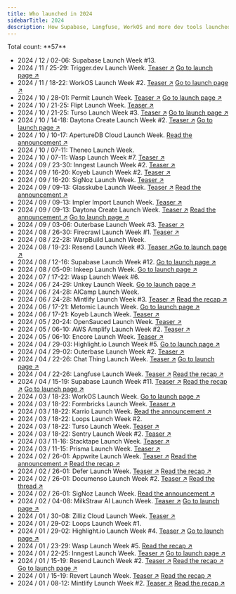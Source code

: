 ```yaml
---
title: Who launched in 2024
sidebarTitle: 2024
description: How Supabase, Langfuse, WorkOS and more dev tools launched
---
```


<Tip>
  Total count: **57**
</Tip>

- 2024 / 12 / 02-06: Supabase Launch Week #13.
- 2024 / 11 / 25-29: Trigger.dev Launch Week. [Teaser ↗︎](https://x.com/triggerdotdev/status/1856375219092332752) [Go to launch page ↗︎](https://trigger.dev/launchweek/0)
- 2024 / 11 / 18-22: WorkOS Launch Week #2. [Teaser ↗︎](https://x.com/WorkOS/status/1856046332407906341) [Go to launch page ↗︎](https://workos.com/launch-week)
- 2024 / 10 / 28-01: Permit Launch Week. [Teaser ↗︎](https://x.com/permit_io/status/1847213978352545944) [Go to launch page ↗︎](https://launchweek.permit.io)
- 2024 / 10 / 21-25: Flipt Launch Week. [Teaser ↗︎](https://x.com/flipt_io/status/1846989763506852261)
- 2024 / 10 / 21-25: Turso Launch Week #3. [Teaser ↗︎](https://x.com/tursodatabase/status/1844072254583574707) [Go to launch page ↗︎](https://turso.tech/launch-week)
- 2024 / 10 / 14-18: Daytona Create Launch Week #2. [Teaser ↗︎](https://x.com/daytonaio/status/1844415887098745342) [Go to launch page ↗︎](https://create.daytona.io/)
- 2024 / 10 / 10-17: ApertureDB Cloud Launch Week. [Read the announcement ↗︎](https://www.linkedin.com/feed/update/urn:li:activity:7247347077574189058)
- 2024 / 10 / 07-11: Theneo Launch Week.
- 2024 / 10 / 07-11: Wasp Launch Week #7. [Teaser ↗︎](https://x.com/WaspLang/status/1842220208775426401)
- 2024 / 09 / 23-30: Inngest Launch Week #2. [Teaser ↗︎](https://x.com/inngest/status/1835746864739844548)
- 2024 / 09 / 16-20: Koyeb Launch Week #2. [Teaser ↗︎](https://x.com/gokoyeb/status/1830951168878444783)
- 2024 / 09 / 16-20: SigNoz Launch Week. [Teaser ↗︎](https://x.com/SignozHQ/status/1833100107136303393)
- 2024 / 09 / 09-13: Glasskube Launch Week. [Teaser ↗︎](https://x.com/glasskube/status/1832136241472794708) [Read the announcement ↗︎](https://glasskube.dev/blog/launch-week-number-2/)
- 2024 / 09 / 09-13: Impler Import Launch Week. [Teaser ↗︎](https://x.com/implerio/status/1831314351703106041)
- 2024 / 09 / 09-13: Daytona Create Launch Week. [Teaser ↗︎](https://x.com/daytonaio/status/1830549846174154835) [Read the announcement ↗︎](https://www.daytona.io/dotfiles/enterprise-admins-gain-control-over-ide-selection) [Go to launch page ↗︎](https://create.daytona.io/)
- 2024 / 09 / 03-06: Outerbase Launch Week #3. [Teaser ↗︎](https://x.com/outerbase/status/1829181464468136119)
- 2024 / 08 / 26-30: Firecrawl Launch Week #1. [Teaser ↗︎](https://x.com/firecrawl_dev/status/1826358219218059519)
- 2024 / 08 / 22-28: WarpBuild Launch Week.
- 2024 / 08 / 19-23: Resend Launch Week #3. [Teaser ↗︎](https://x.com/resend/status/1820848406438518810)[Go to launch page ↗︎](https://resend.com/forward)
- 2024 / 08 / 12-16: Supabase Launch Week #12. [Go to launch page ↗︎](https://supabase.com/launch-week)
- 2024 / 08 / 05-09: Inkeep Launch Week. [Go to launch page ↗︎](https://inkeep.com/launch-week)
- 2024 / 07 / 17-22: Wasp Launch Week #6.
- 2024 / 06 / 24-29: Unkey Launch Week. [Go to launch page ↗︎](https://www.unkey.com/accelerate)
- 2024 / 06 / 24-28: AICamp Launch Week.
- 2024 / 06 / 24-28: Mintlify Launch Week #3. [Teaser ↗︎](https://x.com/mintlify/status/1802718003274137710) [Read the recap ↗︎](https://x.com/mintlify/status/1810826290502717480)
- 2024 / 06 / 17-21: Metomic Launch Week. [Go to launch page ↗︎](https://metomic.io/metomic-for-google-ecosystem)
- 2024 / 06 / 17-21: Koyeb Launch Week. [Teaser ↗︎](https://x.com/yann_eu/status/1796555252663243030)
- 2024 / 05 / 20-24: OpenSauced Launch Week. [Teaser ↗︎](https://twitter.com/saucedopen/status/1790117385199919469)
- 2024 / 05 / 06-10: AWS Amplify Launch Week #2. [Teaser ↗︎](https://x.com/AWSAmplify/status/1783875739290419552)
- 2024 / 05 / 06-10: Encore Launch Week. [Teaser ↗︎](https://twitter.com/encoredotdev/status/1782323908957409649)
- 2024 / 04 / 29-03: Highlight.io Launch Week #5. [Go to launch page ↗︎](https://www.highlight.io/blog/tag/launch-week-5)
- 2024 / 04 / 29-02: Outerbase Launch Week #2. [Teaser ↗︎](https://x.com/outerbase/status/1783557756093370373)
- 2024 / 04 / 22-26: Chat Thing Launch Week. [Teaser ↗︎](https://twitter.com/chatthingai/status/1780156198060228932) [Go to launch page ↗︎](https://chatthing.ai/launch-week/power-ups)
- 2024 / 04 / 22-26: Langfuse Launch Week. [Teaser ↗︎](https://twitter.com/langfuse/status/1781324385774674407) [Read the recap ↗︎](https://twitter.com/langfuse/status/1784958398796099685)
- 2024 / 04 / 15-19: Supabase Launch Week #11. [Teaser ↗︎](https://x.com/supabase/status/1775881233907749233) [Read the recap ↗︎](https://supabase.com/blog/ga-week-summary) [Go to launch page ↗︎](https://supabase.com/special-announcement)
- 2024 / 03 / 18-23: WorkOS Launch Week. [Go to launch page ↗︎](https://workos.com/launch-week/)
- 2024 / 03 / 18-22: Formbricks Launch Week. [Teaser ↗︎](https://x.com/formbricks/status/1769665214851481802)
- 2024 / 03 / 18-22: Karrio Launch Week. [Read the announcement ↗︎](https://karrio.io/launch-week-x)
- 2024 / 03 / 18-22: Loops Launch Week #2.
- 2024 / 03 / 18-22: Turso Launch Week. [Teaser ↗︎](https://x.com/tursodatabase/status/1759663676204687761)
- 2024 / 03 / 18-22: Sentry Launch Week #2. [Teaser ↗︎](https://x.com/getsentry/status/1768785603385340295)
- 2024 / 03 / 11-16: Stacktape Launch Week. [Teaser ↗︎](https://x.com/stacktape/status/1763519425670521286)
- 2024 / 03 / 11-15: Prisma Launch Week. [Teaser ↗︎](https://x.com/prisma/status/1765801500368945223)
- 2024 / 02 / 26-01: Appwrite Launch Week. [Teaser ↗︎](https://x.com/appwrite/status/1759953507782648054) [Read the announcement ↗︎](https://appwrite.io/blog/post/announcing-init) [Read the recap ↗︎](https://appwrite.io/blog/post/a-recap-of-init)
- 2024 / 02 / 26-01: Defer Launch Week. [Teaser ↗︎](https://x.com/defer_run/status/1762129171226951988) [Read the recap ↗︎](https://www.defer.run/blog/build-week-1-wrap-up)
- 2024 / 02 / 26-01: Documenso Launch Week #2. [Teaser ↗︎](https://x.com/documenso/status/1762080473092706461) [Read the thread ↗︎](https://x.com/documenso/status/1763649799323332932)
- 2024 / 02 / 26-01: SigNoz Launch Week. [Read the announcement ↗︎](https://signoz.io/newsroom/launch-week-1/)
- 2024 / 02 / 04-08: MilkStraw AI Launch Week. [Teaser ↗︎](https://www.linkedin.com/posts/milkstraw-ai_announcing-milkstraw-ai-slash-a-special-activity-7158864553928245248-B8bX) [Go to launch page ↗︎](https://milkstraw.ai/slash)
- 2024 / 01 / 30-08: Zilliz Cloud Launch Week. [Teaser ↗︎](https://twitter.com/zilliz_universe/status/1750552090458693958)
- 2024 / 01 / 29-02: Loops Launch Week #1.
- 2024 / 01 / 29-02: Highlight.io Launch Week #4. [Teaser ↗︎](https://x.com/highlightio/status/1750922104772682217) [Go to launch page ↗︎](https://www.highlight.io/launch/week-4)
- 2024 / 01 / 23-29: Wasp Launch Week #5. [Read the recap ↗︎](https://wasp-lang.dev/blog/2024/01/23/wasp-launch-week-five)
- 2024 / 01 / 22-25: Inngest Launch Week. [Teaser ↗︎](https://twitter.com/inngest/status/1746942045820719172) [Go to launch page ↗︎](https://www.inngest.com/launch-week)
- 2024 / 01 / 15-19: Resend Launch Week #2. [Teaser ↗︎](https://x.com/resend/status/1744374127887040933?s=20) [Read the recap ↗︎](https://x.com/zenorocha/status/1749461869948186975?s=20) [Go to launch page ↗︎](https://resend.com/forward)
- 2024 / 01 / 15-19: Revert Launch Week. [Teaser ↗︎](https://x.com/revertdotdev/status/1745718487744401456?s=20) [Read the recap ↗︎](https://x.com/revertdotdev/status/1749593933876019358?s=20)
- 2024 / 01 / 08-12: Mintlify Launch Week #2. [Teaser ↗︎](https://twitter.com/mintlify/status/1734624009721934022) [Read the recap ↗︎](https://x.com/mintlify/status/1749524318940487816?s=20)
